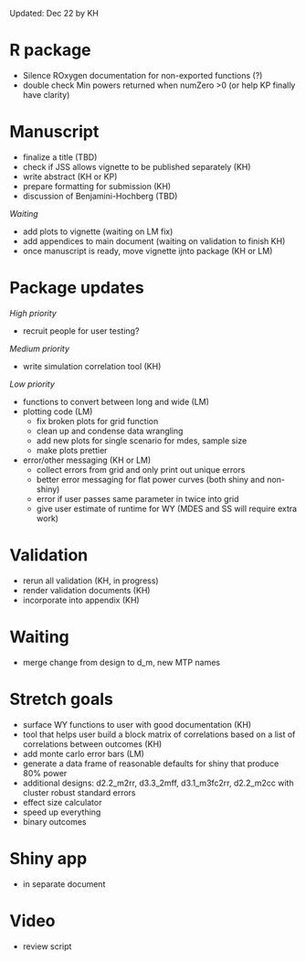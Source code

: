 
Updated: Dec 22 by KH

# R package

- Silence ROxygen documentation for non-exported functions (?)
- double check Min powers returned when numZero >0 (or help KP finally have clarity)

# Manuscript

- finalize a title (TBD)
- check if JSS allows vignette to be published separately (KH)
- write abstract (KH or KP)
- prepare formatting for submission (KH)
- discussion of Benjamini-Hochberg (TBD)

*Waiting*

- add plots to vignette (waiting on LM fix)
- add appendices to main document (waiting on validation to finish KH)
- once manuscript is ready, move vignette ijnto package (KH or LM)

# Package updates

*High priority*

- recruit people for user testing?

*Medium priority*

- write simulation correlation tool (KH)

*Low priority*

- functions to convert between long and wide (LM)
- plotting code (LM)
  - fix broken plots for grid function
  - clean up and condense data wrangling
  - add new plots for single scenario for mdes, sample size
  - make plots prettier
- error/other messaging (KH or LM)
  - collect errors from grid and only print out unique errors
  - better error messaging for flat power curves (both shiny and non-shiny)
  - error if user passes same parameter in twice into grid
  - give user estimate of runtime for WY (MDES and SS will require extra work)

# Validation

- rerun all validation (KH, in progress)
- render validation documents (KH)
- incorporate into appendix (KH)
  
# Waiting

- merge change from design to d_m, new MTP names

# Stretch goals

- surface WY functions to user with good documentation (KH)
- tool that helps user build a block matrix of correlations based on a list of correlations between outcomes (KH)
- add monte carlo error bars (LM)
- generate a data frame of reasonable defaults for shiny that produce 80% power
- additional designs: d2.2_m2rr, d3.3_2mff, d3.1_m3fc2rr, d2.2_m2cc with cluster robust standard errors
- effect size calculator
- speed up everything
- binary outcomes

# Shiny app
- in separate document

# Video
- review script


